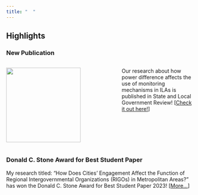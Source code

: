 ```yaml
---
title: "  "
---
```


## Highlights

### <i class="bi bi-megaphone"></i> New Publication

::: columns
::: {.column width="60%"}
![](Image/slgb_56_1.largecover.png){fig-align="center" width="200"}
:::

::: {.column width="40%"}
Our research about how power difference affects the use of monitoring mechanisms in ILAs is published in State and Local Government Review! \[[Check it out here!](https://doi.org/10.1177/0160323X231208958)\]
:::
:::

### <i class="bi bi-megaphone"></i> Donald C. Stone Award for Best Student Paper

My research titled: “How Does Cities’ Engagement Affect the Function of Regional Intergovernmental Organizations (RIGOs) in Metropolitan Areas?” has won the Donald C. Stone Award for Best Student Paper 2023! \[[More...](https://siam-aspa.net/2023/04/26/annual-siam-awards-at-aspa-2023/)\]
